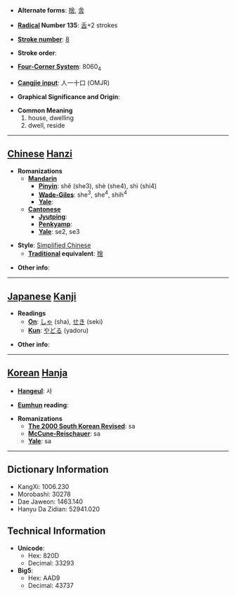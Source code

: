 * '''Alternate forms''': [[捨]], [[舎]]

* '''[[Wiktionary:Chinese radical index| Radical]] Number 135''': [[Wiktionary:Chinese radical index 舌|舌]]+2 strokes

* '''[[Wiktionary:Chinese total strokes index|Stroke number]]''': [[Wiktionary:Chinese total strokes index 8|8]]

* '''Stroke order''': 

* '''[[Wiktionary:Chinese four corner index|Four-Corner System]]''': 8060<sub>4</sub>

* '''[[Wiktionary:Chinese Cangjie index|Cangjie input]]''': 人一十口 (OMJR)

* '''Graphical Significance and Origin''': 

* '''Common Meaning'''
*#house, dwelling
*# dwell, reside


----

== [[Chinese]] [[Hanzi]] ==

* '''Romanizations'''
** '''[[Mandarin]]'''
*** '''[[Pinyin]]''': shě (she3), shè (she4), shì (shi4)
*** '''[[Wade-Giles]]''': she<sup>3</sup>, she<sup>4</sup>, shih<sup>4</sup>
*** '''[[Yale]]''': 
** '''[[Cantonese]]'''
*** '''[[Jyutping]]''':
*** '''[[Penkyamp]]''': 
*** '''[[Yale]]''': se2, se3

* '''Style''': [[Simplified Chinese]] 
** '''[[Traditional Chinese|Traditional]] equivalent''': [[捨]]

* '''Other info''': 

----

== [[Japanese]] [[Kanji]] ==

* '''Readings'''
** '''[[On]]''': [[しゃ]] (sha), [[せき]] (seki)
** '''[[Kun]]''': [[やどる]] (yadoru)

* '''Other info''':  

----

== [[Korean]] [[Hanja]] ==

* '''[[Hangeul]]''': 사

* '''[[Eumhun]] reading''': 

* '''Romanizations'''
** '''[[The 2000 South Korean Revised Romanization|The 2000 South Korean Revised]]''': sa
** '''[[McCune-Reischauer]]''': sa
** '''[[Yale]]''': sa

----

== Dictionary Information ==

* KangXi: 1006.230
* Morobashi: 30278
* Dae Jaweon: 1463.140
* Hanyu Da Zidian: 52941.020

== Technical Information ==

* '''Unicode''':
** Hex: 820D
** Decimal: 33293
* '''Big5''':
** Hex: AAD9
** Decimal: 43737